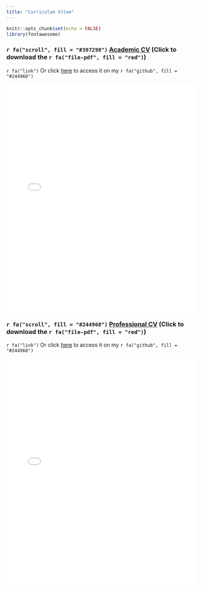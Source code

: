```yaml
---
title: "Curriculum Vitae"
---
```


```r
knitr::opts_chunk$set(echo = FALSE)
library(fontawesome)
```

###  `r fa("scroll", fill = "#397298")` [Academic CV](https://github.com/souzayuri/cv/raw/main/YuriSSouza_cv_10-16-2022.pdf) (Click to download the `r fa("file-pdf", fill = "red")`)

`r fa("link")` Or click [here](https://github.com/souzayuri/cv/blob/main/YuriSSouza_cv_10-16-2022.pdf) to access it on my `r fa("github", fill = "#244968")` 

<embed src="data/documents/YuriSSouza_cv_10-16-2022.pdf" type="application/pdf" width="100%" height="600px" />


###  `r fa("scroll", fill = "#244968")` [Professional CV](https://github.com/souzayuri/cv/raw/main/cv-yuri-souza.pdf) (Click to download the `r fa("file-pdf", fill = "red")`)

`r fa("link")` Or click [here](https://github.com/souzayuri/cv/blob/main/cv-yuri-souza.pdf) to access it on my `r fa("github", fill = "#244968")` 

<embed src="data/documents/cv-yuri-souza.pdf" type="application/pdf" width="100%" height="600px" />


<!-- adding share buttons on the right side of the page -->
<!-- AddToAny BEGIN -->
<div class="a2a_kit a2a_kit_size_32 a2a_floating_style a2a_vertical_style" style="right:0px; top:150px; data-a2a-url="https://souzayuri.github.io/" data-a2a-title="Yuri Souza">
<a class="a2a_button_twitter"></a>
</div>
<script>
var a2a_config = a2a_config || {};
a2a_config.onclick = 1;
</script>
<script async src="https://static.addtoany.com/menu/page.js"></script>
<!-- AddToAny END -->